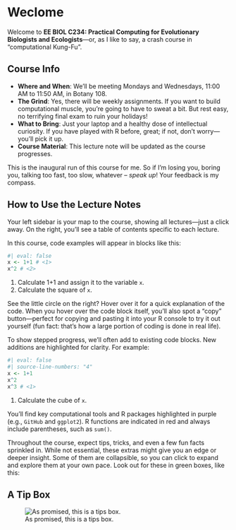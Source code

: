 # Weclome {.unnumbered}

Welcome to **EE BIOL C234: Practical Computing for Evolutionary Biologists and Ecologists**—or, as I like to say, a crash course in "computational Kung-Fu".

## Course Info
- **Where and When**: We'll be meeting Mondays and Wednesdays, 11:00 AM to 11:50 AM, in Botany 108. 
- **The Grind**: Yes, there will be weekly assignments. If you want to build computational muscle, you're going to have to sweat a bit. But rest easy, no terrifying final exam to ruin your holidays!
- **What to Bring**: Just your laptop and a healthy dose of intellectual curiosity. If you have played with R before, great; if not, don’t worry—you’ll pick it up.
- **Course Material**: This lecture note will be updated as the course progresses.
<!-- - **The Escape Hatch**: You don't even have to show up to every class! Frankly, some of the class might already be old hat to you. Before each lecture, I'll post the lecture notes, so if you're already up to speed, feel free to skip out. Just make sure you deliver on those assignments. -->

This is the inaugural run of this course for me. So if I'm losing you, boring you, talking too fast, too slow, whatever – *speak up*! Your feedback is my compass.

## How to Use the Lecture Notes
Your left sidebar is your map to the course, showing all lectures—just a click away. On the right, you’ll see a table of contents specific to each lecture.

In this course, code examples will appear in blocks like this:
```r
#| eval: false
x <- 1+1 # <1>
x^2 # <2>
```
1. Calculate 1+1 and assign it to the variable `x`.
2. Calculate the square of `x`.

See the little circle on the right? Hover over it for a quick explanation of the code. When you hover over the code block itself, you’ll also spot a “copy” button—perfect for copying and pasting it into your R console to try it out yourself (fun fact: that’s how a large portion of coding is done in real life).

To show stepped progress, we'll often add to existing code blocks. New additions are highlighted for clarity. For example:
```r
#| eval: false
#| source-line-numbers: "4"
x <- 1+1 
x^2 
x^3 # <1>
```
1. Calculate the cube of `x`.

You'll find key computational tools and R packages highlighted in purple (e.g., `GitHub` and `ggplot2`). R functions are indicated in red and always include parentheses, such as `sum()`.

Throughout the course, expect tips, tricks, and even a few fun facts sprinkled in. While not essential, these extras might give you an edge or deeper insight. Some of them are collapsible, so you can click to expand and explore them at your own pace. Look out for these in green boxes, like this:

::: {.callout-tip collapse="true"}
## A Tip Box
![As promised, this is a tips box.](img/syllabus_tip.png)
:::

